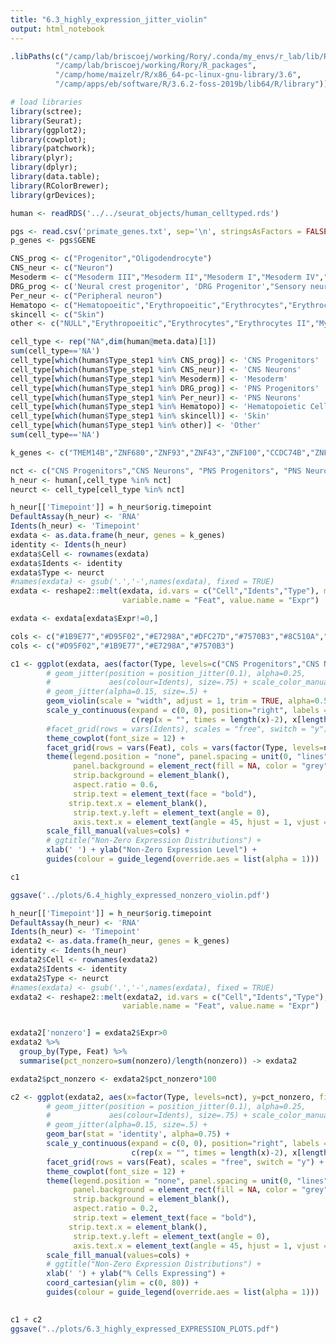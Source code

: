 ```yaml
---
title: "6.3_highly_expression_jitter_violin"
output: html_notebook
---
```


```r
.libPaths(c("/camp/lab/briscoej/working/Rory/.conda/my_envs/r_lab/lib/R/library",
          "/camp/lab/briscoej/working/Rory/R_packages",
          "/camp/home/maizelr/R/x86_64-pc-linux-gnu-library/3.6",
          "/camp/apps/eb/software/R/3.6.2-foss-2019b/lib64/R/library"))
```


```r
# load libraries
library(sctree);
library(Seurat);
library(ggplot2);
library(cowplot);
library(patchwork);
library(plyr);
library(dplyr);
library(data.table);
library(RColorBrewer);
library(grDevices);
```

```r
human <- readRDS('../../seurat_objects/human_celltyped.rds')
```

```r
pgs <- read.csv('primate_genes.txt', sep='\n', stringsAsFactors = FALSE)
p_genes <- pgs$GENE

CNS_prog <- c("Progenitor","Oligodendrocyte")
CNS_neur <- c("Neuron")
Mesoderm <- c("Mesoderm III","Mesoderm II","Mesoderm I","Mesoderm IV","Mesoderm V","Mesoderm VI","Myoblast")
DRG_prog <- c('Neural crest progenitor', 'DRG Progenitor',"Sensory neuron progenitor")
Per_neur <- c("Peripheral neuron")
Hematopo <- c("Hematopoeitic","Erythropoeitic","Erythrocytes","Erythrocytes II","Blood")
skincell <- c("Skin")
other <- c("NULL","Erythropoeitic","Erythrocytes","Erythrocytes II","Myoblast","Blood")

cell_type <- rep("NA",dim(human@meta.data)[1])
sum(cell_type=='NA')
cell_type[which(human$Type_step1 %in% CNS_prog)] <- 'CNS Progenitors'
cell_type[which(human$Type_step1 %in% CNS_neur)] <- 'CNS Neurons'
cell_type[which(human$Type_step1 %in% Mesoderm)] <- 'Mesoderm'
cell_type[which(human$Type_step1 %in% DRG_prog)] <- 'PNS Progenitors'
cell_type[which(human$Type_step1 %in% Per_neur)] <- 'PNS Neurons'
cell_type[which(human$Type_step1 %in% Hematopo)] <- 'Hematopoietic Cells'
cell_type[which(human$Type_step1 %in% skincell)] <- 'Skin'
cell_type[which(human$Type_step1 %in% other)] <- 'Other'
sum(cell_type=='NA')


```

```r
k_genes <- c("TMEM14B","ZNF680","ZNF93","ZNF43","ZNF100","CCDC74B","ZNF90","TMEM99","CBWD2","DHRS4")
```

```r
nct <- c("CNS Progenitors","CNS Neurons", "PNS Progenitors", "PNS Neurons")
h_neur <- human[,cell_type %in% nct]
neurct <- cell_type[cell_type %in% nct]
```

```r
h_neur[['Timepoint']] = h_neur$orig.timepoint
DefaultAssay(h_neur) <- 'RNA'
Idents(h_neur) <- 'Timepoint'
exdata <- as.data.frame(h_neur, genes = k_genes)
identity <- Idents(h_neur)
exdata$Cell <- rownames(exdata)
exdata$Idents <- identity
exdata$Type <- neurct
#names(exdata) <- gsub('.','-',names(exdata), fixed = TRUE)
exdata <- reshape2::melt(exdata, id.vars = c("Cell","Idents","Type"), measure.vars = k_genes,
                         variable.name = "Feat", value.name = "Expr")
```

```r
exdata <- exdata[exdata$Expr!=0,]
```

```r

cols <- c("#1B9E77","#D95F02","#E7298A","#DFC27D","#7570B3","#8C510A","#BF812D","#D9D9D9")
cols <- c("#D95F02","#1B9E77","#E7298A","#7570B3")

c1 <- ggplot(exdata, aes(factor(Type, levels=c("CNS Progenitors","CNS Neurons", "PNS Progenitors", "PNS Neurons")), Expr, fill=Type)) +
        # geom_jitter(position = position_jitter(0.1), alpha=0.25, 
        #             aes(colour=Idents), size=.75) + scale_color_manual(values=rev(brewer.pal(4, 'Spectral'))) +
        # geom_jitter(alpha=0.15, size=.5) +
        geom_violin(scale = "width", adjust = 1, trim = TRUE, alpha=0.5, ) +
        scale_y_continuous(expand = c(0, 0), position="right", labels = function(x)
                           c(rep(x = "", times = length(x)-2), x[length(x) - 1], "")) +
        #facet_grid(rows = vars(Idents), scales = "free", switch = "y") +
        theme_cowplot(font_size = 12) +
        facet_grid(rows = vars(Feat), cols = vars(factor(Type, levels=nct)), scales = "free", switch = "y") +
        theme(legend.position = "none", panel.spacing = unit(0, "lines"),
              panel.background = element_rect(fill = NA, color = "grey"),
              strip.background = element_blank(),
              aspect.ratio = 0.6,
              strip.text = element_text(face = "bold"),
             strip.text.x = element_blank(),
              strip.text.y.left = element_text(angle = 0),
              axis.text.x = element_text(angle = 45, hjust = 1, vjust = 1)) +
        scale_fill_manual(values=cols) +
        # ggtitle("Non-Zero Expression Distributions") + 
        xlab(' ') + ylab("Non-Zero Expression Level") + 
        guides(colour = guide_legend(override.aes = list(alpha = 1)))

c1

ggsave('../plots/6.4_highly_expressed_nonzero_violin.pdf')
```


```r
h_neur[['Timepoint']] = h_neur$orig.timepoint
DefaultAssay(h_neur) <- 'RNA'
Idents(h_neur) <- 'Timepoint'
exdata2 <- as.data.frame(h_neur, genes = k_genes)
identity <- Idents(h_neur)
exdata2$Cell <- rownames(exdata2)
exdata2$Idents <- identity
exdata2$Type <- neurct
#names(exdata) <- gsub('.','-',names(exdata), fixed = TRUE)
exdata2 <- reshape2::melt(exdata2, id.vars = c("Cell","Idents","Type"), measure.vars = k_genes,
                         variable.name = "Feat", value.name = "Expr")


exdata2['nonzero'] = exdata2$Expr>0
exdata2 %>%
  group_by(Type, Feat) %>%
  summarise(pct_nonzero=sum(nonzero)/length(nonzero)) -> exdata2
```
```r
exdata2$pct_nonzero <- exdata2$pct_nonzero*100
```


```r
c2 <- ggplot(exdata2, aes(x=factor(Type, levels=nct), y=pct_nonzero, fill=Type)) +
        # geom_jitter(position = position_jitter(0.1), alpha=0.25, 
        #             aes(colour=Idents), size=.75) + scale_color_manual(values=rev(brewer.pal(4, 'Spectral'))) +
        # geom_jitter(alpha=0.15, size=.5) +
        geom_bar(stat = 'identity', alpha=0.75) +
        scale_y_continuous(expand = c(0, 0), position="right", labels = function(x)
                           c(rep(x = "", times = length(x)-2), x[length(x) - 1], "")) +
        facet_grid(rows = vars(Feat), scales = "free", switch = "y") +
        theme_cowplot(font_size = 12) +
        theme(legend.position = "none", panel.spacing = unit(0, "lines"),
              panel.background = element_rect(fill = NA, color = "grey"),
              strip.background = element_blank(),
              aspect.ratio = 0.2,
              strip.text = element_text(face = "bold"),
             strip.text.x = element_blank(),
              strip.text.y.left = element_text(angle = 0),
              axis.text.x = element_text(angle = 45, hjust = 1, vjust = 1)) +
        scale_fill_manual(values=cols) +
        # ggtitle("Non-Zero Expression Distributions") + 
        xlab(' ') + ylab("% Cells Expressing") +
        coord_cartesian(ylim = c(0, 80)) +
        guides(colour = guide_legend(override.aes = list(alpha = 1)))
        

c1 + c2
ggsave("../plots/6.3_highly_expressed_EXPRESSION_PLOTS.pdf")
```





